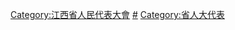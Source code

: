 [[Category:江西省人民代表大會|Category:江西省人民代表大會]]
[[Category:江西省各级人大代表|#]]
[[Category:省人大代表|Category:省人大代表]]